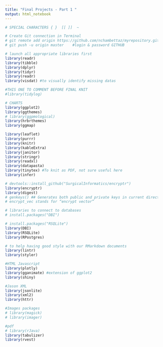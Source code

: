 ```yaml
---
title: "Final Projects - Part 1 "
output: html_notebook
---
```


```r
# SPECIAL CHARACTERS { }  [[ ]]  ~

# Create Git connection in Terminal
# git remote add origin https://github.com/nchambettaz/myrepository.git
# git push -u origin master    #login & password GITHUB
```

```r

# launch all appropriate libraries first
library(readr)
library(tibble)
library(dplyr)
library(tidyr)
library(readr)
library(visdat) #to visually identify missing datas

#THIS ONE TO COMMENT BEFORE FINAL KNIT
#library(tidylog)

# CHARTS
library(ggplot2)
library(ggthemes)
# library(ggpmological)
library(hrbrthemes)
library(ggmap)

library(leaflet)
library(purrr)
library(knitr)
library(kableExtra)
library(janitor)
library(stringr)
library(readxl)
library(datapasta)
library(tinytex) #To knit as PDF, not sure useful here 
library(infer)

# devtools::install_github("SurgicalInformatics/encryptr")
library(encryptr)
library(digest)
# genkeys() ## Generates both public and private keys in current directory
# encrypt_vec stands for “encrypt vector”

# libraries to connect to databases
# install.packages("DBI")

# install.packages("RSQLite")
library(DBI)
library(RSQLite)
library(RPostgres)

# to help having good style with our RMarkdown documents
library(lintr)
library(styler)

#HTML Javascript
library(plotly)
library(gganimate) #extension of ggplot2 
library(shiny)

#Jason XML 
library(jsonlite)
library(xml2)
library(httr)

#Images packages
# library(magick)
# library(imager)

#pdf
# library(rJava)
library(tabulizer)
library(rvest)
```

